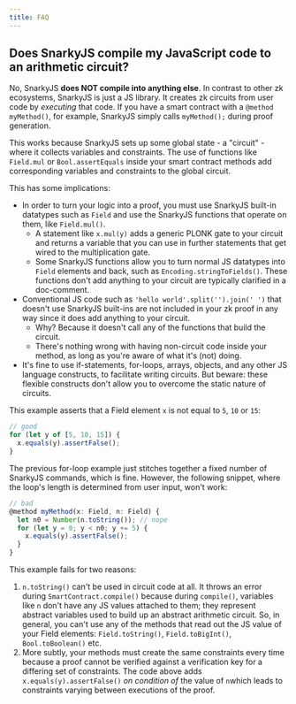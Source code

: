 ```yaml
---
title: FAQ
---
```


## Does SnarkyJS compile my JavaScript code to an arithmetic circuit?

No, SnarkyJS **does NOT compile into anything else**. In contrast to other zk ecosystems, SnarkyJS is just a JS library. It creates zk circuits from user code by _executing_ that code. If you have a smart contract with a `@method myMethod()`, for example, SnarkyJS simply calls `myMethod();` during proof generation.

This works because SnarkyJS sets up some global state - a "circuit" - where it collects variables and constraints. The use of functions like `Field.mul` or `Bool.assertEquals` inside your smart contract methods add corresponding variables and constraints to the global circuit.

This has some implications:

- In order to turn your logic into a proof, you must use SnarkyJS built-in datatypes such as `Field` and use the SnarkyJS functions that operate on them, like `Field.mul()`.
  - A statement like `x.mul(y)` adds a generic PLONK gate to your circuit and returns a variable that you can use in further statements that get wired to the multiplication gate.
  - Some SnarkyJS functions allow you to turn normal JS datatypes into `Field` elements and back, such as `Encoding.stringToFields()`. These functions don't add anything to your circuit are typically clarified in a doc-comment.
- Conventional JS code such as `'hello world'.split('').join(' ')` that doesn't use SnarkyJS built-ins are not included in your zk proof in any way since it does add anything to your circuit.
  - Why? Because it doesn't call any of the functions that build the circuit.
  - There's nothing wrong with having non-circuit code inside your method, as long as you're aware of what it's (not) doing.
- It's fine to use if-statements, for-loops, arrays, objects, and any other JS language constructs, to facilitate writing circuits. But beware: these flexible constructs don't allow you to overcome the static nature of circuits.

This example asserts that a Field element `x` is not equal to `5`, `10` or `15`:

```ts
// good
for (let y of [5, 10, 15]) {
  x.equals(y).assertFalse();
}
```

The previous for-loop example just stitches together a fixed number of SnarkyJS commands, which is fine. However, the following snippet, where the loop's length is determined from user input, won't work:

```ts
// bad
@method myMethod(x: Field, n: Field) {
  let n0 = Number(n.toString()); // nope
  for (let y = 0; y < n0; y += 5) {
    x.equals(y).assertFalse();
  }
}
```

This example fails for two reasons:

1. `n.toString()` can't be used in circuit code at all. It throws an error during `SmartContract.compile()` because during `compile()`, variables like `n` don't have any JS values attached to them; they represent abstract variables used to build up an abstract arithmetic circuit. So, in general, you can't use any of the methods that read out the JS value of your Field elements: `Field.toString()`, `Field.toBigInt()`, `Bool.toBoolean()` etc.
2. More subtly, your methods must create the same constraints every time because a proof cannot be verified against a verification key for a differing set of constraints. The code above adds `x.equals(y).assertFalse()` _on condition of_ the value of `n`which leads to constraints varying between executions of the proof.
